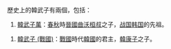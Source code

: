 歷史上的韓武子有兩個，包括：
#[[韓萬|韓武子萬]]：[[春秋时期|春秋]]時[[晉國|晉國]][[曲沃桓叔|曲沃桓叔]]之子，[[战国韩国|战国韩国]]的先祖。

#[[韓武子_(戰國)|韓武子 (戰國)]]：[[戰國_(中國)|戰國]]時代[[战国韩国|韓國]]的君主，[[韓康子|韓康子]]之子。

{{disambig|Cat=三字封號消歧義}}